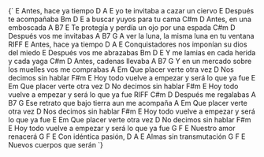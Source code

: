 <LyricsAndChords>
{`
E
Antes, hace ya tiempo
          D   A            E
yo te invitaba a cazar un ciervo
E
Después te acompañaba
         Bm   D         E
a buscar yuyos  para tu cama
C#m                D
Antes, en una emboscada
         A        B7                  E
Te protegía y perdía un ojo por una espada
C#m                D
Después vos me invitabas
         A              B7            G
A ver la luna, la misma luna en tu ventana
RIFF
E
Antes, hace ya tiempo
          D    A                         E
Conquistadores  nos imponían su dios del miedo
E
Después vos me abrazabas
         Bm D                     E
Y me lamias en cada herida y cada yaga
C#m                D
Antes, cadenas llevaba
         A                B7                G
Y en un mercado sobre los muelles vos me comprabas
A                     Em
Que placer verte otra vez
                  D
Nos decimos sin hablar
                      F#m                   E
Hoy todo vuelve a empezar y será lo que ya fue
E                     Em
Que placer verte otra vez
                  D
No decimos sin hablar
                      F#m                   E
Hoy todo vuelve a empezar y será lo que ya fue
RIFF
C#m                D
Después me regalabas
      A              B7                G
Ese retrato que bajo tierra aun me acompaña
A                     Em
Que placer verte otra vez
                  D
Nos decimos sin hablar
                      F#m                   E
Hoy todo vuelve a empezar y será lo que ya fue
E                     Em
Que placer verte otra vez
                  D
No decimos sin hablar
                      F#m                   E
Hoy todo vuelve a empezar y será lo que ya fue
G         F        E
Nuestro amor renacerá
G     F          E
Con idéntica pasión,
D      A            E
Almas sin transmutación
G       F             E
Nuevos cuerpos que serán
`}
</LyricsAndChords>
